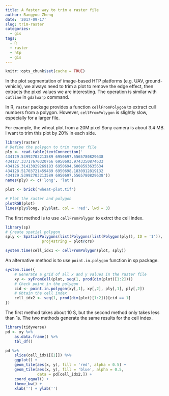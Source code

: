 ```yaml
---
title: A faster way to trim a raster file
author: Bangyou Zheng
date: '2017-09-17'
slug: trim-raster
categories:
  - gis
tags:
  - R
  - raster
  - htp
  - gis
---
```


```r
knitr::opts_chunk$set(cache = TRUE)
```


In the plot segmentation of image-based HTP platforms (e.g. UAV, ground-vehicle), we always need to trim a plot to remove the edge effect, then extracts the pixel values we are interesting. The operation is similar with `cutline` in `gdalwarp` command.

In R, `raster` package provides a function `cellFromPolygon` to extract cull numbers from a polygon. However, `cellFromPolygon` is slightly slow, especially for a larger file. 

For example, the wheat plot from a 20M pixel Sony camera is about 3.4 MB. I want to trim this plot by 20% in each side. 

```r
library(raster)
# Define the polygon to trim raster file 
ply <- read.table(textConnection('
434129.53992703213589 6950697.5565780829638
434127.33717670320766 6950693.9743350874633
434126.31413929269183 6950694.6008593635634
434128.51703721459489 6950698.1830912819132
434129.53992703213589 6950697.5565780829638'))
names(ply) <- c('long', 'lat')

plot <- brick('wheat-plot.tif')

# Plot the raster and polygon
plotRGB(plot)
lines(ply$long, ply$lat, col = 'red', lwd = 3)

```

The first method is to use `cellFromPolygon` to extrct the cell index. 
 
```r
library(sp)
# Create spatial polygon
sply <- SpatialPolygons(list(Polygons(list(Polygon(ply)), ID = '1')), 
                proj4string = plot@crs)

system.time(cell_idx1 <- cellFromPolygon(plot, sply))
```

An alternative method is to use `point.in.polygon` function in sp package.

```r
system.time({
    # Generate a grid of all x and y values in the raster file
    xy <- xyFromCell(plot, seq(1, prod(dim(plot)[1:2])))
    # Check point in the polygon
    cid <- point.in.polygon(xy[,1], xy[,2], ply[,1], ply[,2])
    # Obtain the cell index
    cell_idx2 <- seq(1, prod(dim(plot)[1:2]))[cid == 1]
})

```
The first method takes about 10 S, but the second method only takes less than 1s. The two methods generate the same results for the cell index. 

```r

library(tidyverse)
pd <- xy %>% 
    as.data.frame() %>% 
    tbl_df() 

pd %>%
    slice(cell_idx1[[1]]) %>% 
    ggplot() +
    geom_tile(aes(x, y), fill = 'red', alpha = 0.5) +
    geom_tile(aes(x, y), fill = 'blue', alpha = 0.5, 
              data = pd[cell_idx2,]) +
    coord_equal() + 
    theme_bw() +
    xlab('') + ylab('')
```

